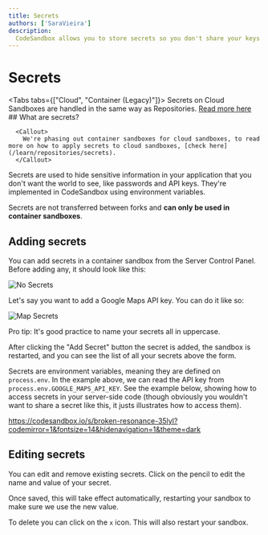```yaml
---
title: Secrets
authors: ['SaraVieira']
description:
  CodeSandbox allows you to store secrets so you don't share your keys
---
```



# Secrets

<Tabs tabs={["Cloud", "Container (Legacy)"]}>
    <WrapContent>
       Secrets on Cloud Sandboxes are handled in the same way as Repositories. [Read more here](/learn/repositories/secrets)
    </WrapContent>
    <WrapContent>
      ## What are secrets?

      <Callout>
        We're phasing out container sandboxes for cloud sandboxes, to read more on how to apply secrets to cloud sandboxes, [check here](/learn/repositories/secrets).
      </Callout>

Secrets are used to hide sensitive information in your application that you
don't want the world to see, like passwords and API keys. They're implemented in
CodeSandbox using environment variables.

Secrets are not transferred between forks and **can only be used in container
sandboxes**.

## Adding secrets

You can add secrets in a container sandbox from the Server Control Panel. Before
adding any, it should look like this:

![No Secrets](../images/secrets-1.jpg)

Let's say you want to add a Google Maps API key. You can do it like so:

![Map Secrets](../images/secrets-2.jpg)

Pro tip: It's good practice to name your secrets all in uppercase.

After clicking the "Add Secret" button the secret is added, the sandbox is
restarted, and you can see the list of all your secrets above the form.

Secrets are environment variables, meaning they are defined on `process.env`. In
the example above, we can read the API key from
`process.env.GOOGLE_MAPS_API_KEY`. See the example below, showing how to access
secrets in your server-side code (though obviously you wouldn't want to share a
secret like this, it justs illustrates how to access them).

https://codesandbox.io/s/broken-resonance-35lyl?codemirror=1&fontsize=14&hidenavigation=1&theme=dark

## Editing secrets

You can edit and remove existing secrets. Click on the pencil to edit the name
and value of your secret.

Once saved, this will take effect automatically, restarting your sandbox to make
sure we use the new value.

To delete you can click on the `x` icon. This will also restart your sandbox.
    </WrapContent>
</Tabs>
